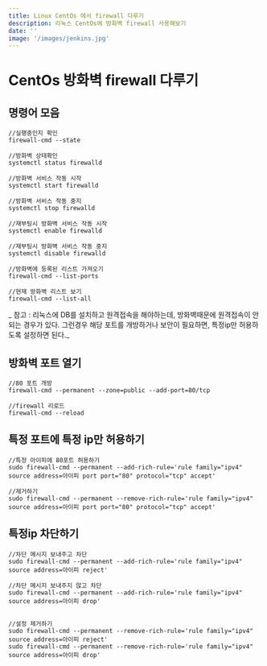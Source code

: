 ```yaml
---
title: Linux CentOs 에서 firewall 다루기
description: 리눅스 CentOs에 방화벽 firewall 사용해보기
date: ''
image: '/images/jenkins.jpg'
---
```


# CentOs 방화벽 firewall 다루기

## 명령어 모음
```shell:terminal
//실행중인지 확인
firewall-cmd --state

//방화벽 상태확인
systemctl status firewalld

//방화벽 서비스 작동 시작
systemctl start firewalld

//방화벽 서비스 작동 중지
systemctl stop firewalld

//재부팅시 방화벽 서비스 작동 시작
systemctl enable firewalld

//재부팅시 방화벽 서비스 작동 중지
systemctl disable firewalld

//방화벽에 등록된 리스트 가져오기
firewall-cmd --list-ports

//현재 방화벽 리스트 보기
firewall-cmd --list-all
```

_ 참고 : 리눅스에 DB를 설치하고 원격접속을 해야하는데, 방화벽때문에 원격접속이 안되는 경우가 있다. 그런경우 해당 포트를 개방하거나 보안이 필요하면, 특정ip만 허용하도록 설정하면 된다._

## 방화벽 포트 열기
```shell:terminal
//80 포트 개방
firewall-cmd --permanent --zone=public --add-port=80/tcp

//firewall 리로드
firewall-cmd --reload
```

## 특정 포트에 특정 ip만 허용하기 
```shell:terminal
//특정 아이피에 80포트 허용하기
sudo firewall-cmd --permanent --add-rich-rule='rule family="ipv4" source address=아이피 port port="80" protocol="tcp" accept'

//제거하기
sudo firewall-cmd --permanent --remove-rich-rule='rule family="ipv4" source address=아이피 port port="80" protocol="tcp" accept'
```

## 특정ip 차단하기
```shell:terminal
//차단 메시지 보내주고 차단
sudo firewall-cmd --permanent --add-rich-rule='rule family="ipv4" source address=아이피 reject' 

//차단 메시지 보내주지 않고 차단
sudo firewall-cmd --permanent --add-rich-rule='rule family="ipv4" source address=아이피 drop'


//설정 제거하기
sudo firewall-cmd --permanent --remove-rich-rule='rule family="ipv4" source address=아이피 reject'
sudo firewall-cmd --permanent --remove-rich-rule='rule family="ipv4" source address=아이피 drop'
```